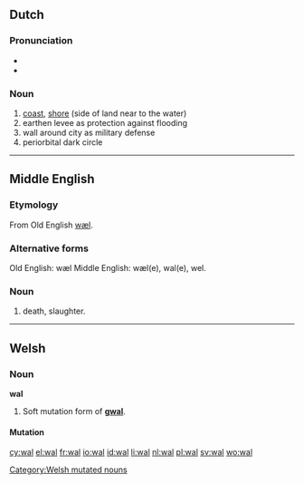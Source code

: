 {{also|Wal|wał|wäl}}
==Dutch==

===Pronunciation===
* {{rhymes|ɑl|lang=nl}}
* {{audio|Nl-wal.ogg|audio}}

===Noun===
{{nl-noun}}

# [[coast]], [[shore]] (side of land near to the water)
# earthen levee as protection against flooding
# wall around city as military defense
# periorbital dark circle

----

==Middle English==

===Etymology===
From  Old English [[wæl]].

===Alternative forms===
Old English: wæl
Middle English:  wæl(e), wal(e), wel.

===Noun===
{{enm-noun|g=}}

# death, slaughter.

----

==Welsh==

===Noun===
'''wal''' {{f}}

# Soft mutation form of '''[[gwal]]'''.

====Mutation====
{{cy-mut-g|wal}}

[[Category:Welsh mutated nouns]]

[[cy:wal]]
[[el:wal]]
[[fr:wal]]
[[io:wal]]
[[id:wal]]
[[li:wal]]
[[nl:wal]]
[[pl:wal]]
[[sv:wal]]
[[wo:wal]]